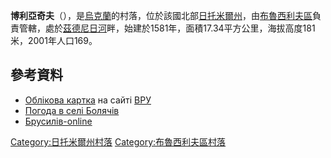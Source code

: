 {{coord|50|12|29|N|29|21|57|E|scale:30000|display=title}}

'''博利亞奇夫'''（{{lang-uk|Болячів}}），是[[烏克蘭|烏克蘭]]的村落，位於該國北部[[日托米爾州|日托米爾州]]，由[[布魯西利夫區|布魯西利夫區]]負責管轄，處於[[茲德尼日河|茲德尼日河]]畔，始建於1581年，面積17.34平方公里，海拔高度181米，2001年人口169。

==參考資料==
* [http://w1.c1.rada.gov.ua/pls/z7502/A005?rdat1=16.05.2011&rf7571=8871 Облікова картка]{{dead link|date=2017年11月 |bot=InternetArchiveBot |fix-attempted=yes }} на сайті [[ВРУ|ВРУ]] {{ref-uk}}
* [http://weather.in.ua/ua/zhitomirskaja/1736 Погода в селі Болячів]{{Wayback|url=http://weather.in.ua/ua/zhitomirskaja/1736 |date=20111219163732 }} {{ref-uk}}
* [http://www.brusilov.org.ua/Brus_rayon/bolyachev.htm Брусилів-online]{{Wayback|url=http://www.brusilov.org.ua/Brus_rayon/bolyachev.htm |date=20090106014142 }} {{ref-uk}}

{{DEFAULTSORT:Болячів}}
[[Category:日托米爾州村落|Category:日托米爾州村落]]
[[Category:布魯西利夫區村落|Category:布魯西利夫區村落]]


{{Zhytomyr-geo-stub}}
